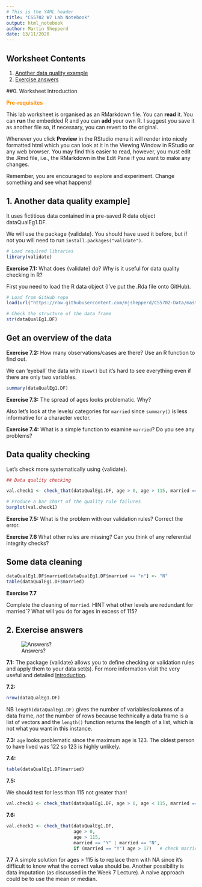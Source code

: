 ```yaml
---
# This is the YAML header
title: "CS5702 W7 Lab Notebook"
output: html_notebook
author: Martin Shepperd
date: 13/11/2020
---
```


## Worksheet Contents

1. [Another data quality example](#W7S1)  
2. [Exercise answers](#W7A)  

##0. Worksheet Introduction

<span style="color: darkorange;">**Pre-requisites**</span>

   
This lab worksheet is organised as an RMarkdown file.  You can **read** it.  You can **run** the embedded R and you can **add** your own R.  I suggest you save it as another file so, if necessary, you can revert to the original.  

Whenever you click **Preview** in the RStudio menu it will render into nicely formatted html which you can look at it in the Viewing Window in RStudio or any web browser.  You may find this easier to read, however, you must edit the .Rmd file, i.e., the RMarkdown in the Edit Pane if you want to make any changes. 

Remember, you are encouraged to explore and experiment.  Change something and see what happens!


## 1. Another data quality example]{#W7S1}

It uses fictitious data contained in a pre-saved R data object dataQualEg1.DF.  

We will use the package {validate}.  You should have used it before, but if not you will need to run `install.packages("validate")`.

```r
# Load required libraries
library(validate)
```


**Exercise 7.1:** What does {validate} do?  Why is it useful for data quality checking in R?  


First you need to load the R data object (I've put the .Rda file onto GitHub).

```r
# Load from GitHub repo
load(url("https://raw.githubusercontent.com/mjshepperd/CS5702-Data/master/CS5702_W7_DataQualExample.Rda"))

# Check the structure of the data frame
str(dataQualEg1.DF)
```


## Get an overview of the data

**Exercise 7.2:** How many observations/cases are there?  Use an R function to find out.


We can 'eyeball' the data with `View()` but it's hard to see everything even if there are only two variables.  

```r
summary(dataQualEg1.DF)
```


**Exercise 7.3:**  The spread of ages looks problematic.  Why?


Also let's look at the levels/ categories for `married` since `summary()` is less informative for a character vector.


**Exercise 7.4:**  What is a simple function to examine `married`?  Do you see any problems?



## Data quality checking

Let's check more systematically using {validate}.

```r
## Data quality checking

val.check1 <- check_that(dataQualEg1.DF, age > 0, age > 115, married == "Y" | married == "N")

# Produce a bar chart of the quality rule failures
barplot(val.check1)
```

**Exercise 7.5:** What is the problem with our validation rules?  Correct the error.  


**Exercise 7.6** What other rules are missing?  Can you think of any referential integrity checks?  

## Some data cleaning

```r
dataQualEg1.DF$married[dataQualEg1.DF$married == "n"] <- "N"
table(dataQualEg1.DF$married)
```

**Exercise 7.7**

Complete the cleaning of `married`.  HINT what other levels are redundant for married`?  What will you do for ages in excess of 115?



## 2. Exercise answers{#W7A}


![Answers?](https://raw.githubusercontent.com/mjshepperd/CS5702-Data/master/Answers.png)  


**7.1:**  The package {validate} allows you to define checking or validation rules and apply them to your data set(s).  For more information visit the very useful and detailed [Introduction](https://cran.r-project.org/web/packages/validate/vignettes/introduction.html).    


**7.2:** 
```r
nrow(dataQualEg1.DF)
```
NB `length(dataQualEg1.DF)` gives the number of variables/columns of a data frame, *not* the number of rows because technically a data frame is a list of vectors and the `length()` function returns the length of a list, which is not what you want in this instance.  


**7.3:** `age` looks problematic since the maximum age is 123.  The oldest person to have lived was 122 so 123 is highly unlikely.  


**7.4:**
```r
table(dataQualEg1.DF$married)
```

**7.5:**

We should test for less than 115 not greater than!

```r
val.check1 <- check_that(dataQualEg1.DF, age > 0, age < 115, married == "Y" | married == "N")
```


**7.6:**
```r
val.check1 <- check_that(dataQualEg1.DF, 
                         age > 0, 
                         age > 115, 
                         married == "Y" | married == "N", 
                         if (married == "Y") age > 17)   # check married people are adults
```


**7.7** A simple solution for ages > 115 is to replace them with NA since it's difficult to know what the correct value should be.  Another possibility is data imputation (as discussed in the Week 7 Lecture).  A naive approach could be to use the mean or median.  